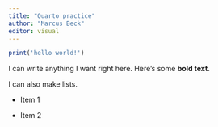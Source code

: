 ```yaml
---
title: "Quarto practice"
author: "Marcus Beck"
editor: visual
---
```


```r
print('hello world!')
```

I can write anything I want right here. Here's some **bold text**.

I can also make lists.

-   Item 1

-   Item 2
